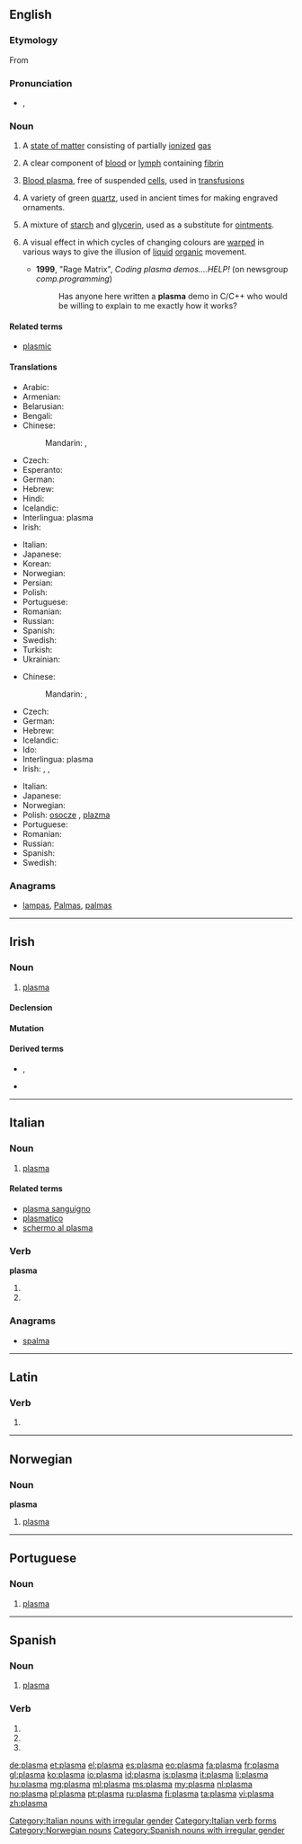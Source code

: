 {{also|Plasma|plasmă}}
==English==
{{wikipedia}}

===Etymology===
From {{etyl|grc|en}} {{term|πλάσμα||something formed|tr=plasma|lang=grc|sc=polytonic}}

===Pronunciation===
* {{IPA|/ˈplæzmə/}}, {{SAMPA|/"pl{zm@/}}

===Noun===
{{en-noun|s|-}}

# {{physics}} A [[state of matter]] consisting of partially [[ionized]] [[gas]]
# {{hematology}} A clear component of [[blood]] or [[lymph]] containing [[fibrin]]
# {{hematology}} [[blood plasma|Blood plasma]], free of suspended [[cell]]s, used in [[transfusion]]s
# {{mineralogy}} A variety of green [[quartz]], used in ancient times for making engraved ornaments.
# {{medicine|dated}} A mixture of [[starch]] and [[glycerin]], used as a substitute for [[ointment]]s.
# {{computer graphics|demoscene}} A visual effect in which cycles of changing colours are [[warp]]ed in various ways to give the illusion of [[liquid]] [[organic]] movement.
#* '''1999''', "Rage Matrix", ''Coding plasma demos....HELP!'' (on newsgroup ''comp.programming'')
#*: Has anyone here written a '''plasma''' demo in C/C++ who would be willing to explain to me exactly how it works?

====Related terms====
* [[plasmic]]

====Translations====
{{trans-top|high energy state of matter}}
* Arabic: {{t|ar|بلازما|f|tr=blaazmaa, bilaazmaa|sc=Arab}}
* Armenian: {{t|hy|պլազմա|tr=plazma}}
* Belarusian: {{t|be|плазма|f|tr=plázma|sc=Cyrl}}
* Bengali: {{t|bn|প্লাজমা|tr=plazma|sc=Beng}}
* Chinese:
*: Mandarin: {{t|zh|等離子體|sc=Hani}}, {{t|zh|等离子体|tr=děnglízǐtǐ|sc=Hani}}
* Czech: {{t+|cs|plazma|f}}
* Esperanto: {{t-|eo|plasmo|xs=Esperanto}}
* German: {{t+|de|Plasma|n}}
* Hebrew: {{t+|he|פלזמה|f|tr=plazma}}
* Hindi: {{t|hi|प्लाज़्मा|m|tr=plāzmā|sc=Deva}}
* Icelandic: {{t+|is|rafgas|n}}
* Interlingua: plasma
* Irish: {{t|ga|plasma|m}}
{{trans-mid}}
* Italian: {{t+|it|plasma|m}}
* Japanese: {{t+|ja|プラズマ|tr=purazuma}}
* Korean: {{t|ko|플라스마|tr=peullaseuma|sc=Kore}}
* Norwegian: {{t+|no|plasma|n}}
* Persian: {{t|fa|پلاسما|tr=plâsmâ|sc=fa-Arab}}
* Polish: {{t+|pl|plazma|f}}
* Portuguese: {{t+|pt|plasma|m}}
* Romanian: {{t+|ro|plasmă|f}}
* Russian: {{t+|ru|плазма|f|tr=plázma}}
* Spanish: {{t+|es|plasma|f}}
* Swedish: {{t-|sv|plasma|c}}
* Turkish: {{t-|tr|plazma}}
* Ukrainian: {{t|uk|плазма|f|tr=plázma|sc=Cyrl}}
{{trans-bottom}}

{{trans-top|component of blood}}
* Chinese:
*: Mandarin: {{t|zh|等離子體|sc=Hani}}, {{t|zh|血浆|tr=xuèjiāng|sc=Hani}}
* Czech: {{t+|cs|plazma|f}}
* German: {{t+|de|Plasma|n}}
* Hebrew: {{t+|he|פלזמה|f|tr=plazma}}
* Icelandic: {{t+|is|blóðvökvi|m}}
* Ido: {{t+|io|plasmo|xs=Ido}}
* Interlingua: plasma
* Irish: {{t|ga|plasma|m}}, {{t|ga|plasma fola|m}}, {{t|ga|fuilphlasma|m}}
{{trans-mid}}
* Italian: {{t+|it|plasma|m}}
* Japanese: {{t|ja|血漿|tr=けっしょう, kesshō}}
* Norwegian: {{t+|no|plasma|n}}
* Polish: [[osocze]] {{n}}, [[plazma]] {{f}}
* Portuguese: {{t+|pt|plasma|m}}
* Romanian: {{t+|ro|plasmă|f}}
* Russian: {{t+|ru|плазма|f|tr=plázma}}
* Spanish: {{t+|es|plasma|f}}
* Swedish: {{t-|sv|plasma|c}}
{{trans-bottom}}

===Anagrams===
* [[lampas#English|lampas]], [[Palmas#English|Palmas]], [[palmas#English|palmas]]

----

==Irish==

===Noun===
{{head|ga|noun|g=m}}

# {{physics|hematology|lang=ga}} [[#English|plasma]]

====Declension====
{{ga-noun-m4|p|lasma|lasmaí}}

====Mutation====
{{ga mut cons|p|lasma}}

====Derived terms====
* {{l|ga|plasma fola}}, {{l|ga|fuilphlasma}}
* {{l|ga|taispeáint phlasma}}

----

==Italian==
{{wikipedia|lang=it}}

===Noun===
{{it-noun|plasm|m|a|i}}

# {{context|physics|biology|lang=it}} [[plasma#English|plasma]]

====Related terms====
* [[plasma sanguigno]]
* [[plasmatico]]
* [[schermo al plasma]]

===Verb===
'''plasma'''

# {{conjugation of|plasmare||3|s|pres|ind|lang=it}}
# {{conjugation of|plasmare||2|s|imp|lang=it}}

===Anagrams===
* [[spalma#Italian|spalma]]

[[Category:Italian nouns with irregular gender]]
[[Category:Italian verb forms]]

----

==Latin==

===Verb===
{{la-verb-form|plasmā}}

# {{conjugation of|plasmo|plasmō|2|s|pres|act|imp|lang=la}}

----

==Norwegian==

===Noun===
'''plasma''' {{n}}

# {{context|physics|biology|lang=no}} [[#English|plasma]]

[[Category:Norwegian nouns]]

----

==Portuguese==

===Noun===
{{pt-noun|m|-}}

# {{context|physics|biology|lang=pt}} [[#English|plasma]]

----

==Spanish==

===Noun===
{{es-noun|m|-|pl=plasmas}}

# {{context|physics|biology|lang=es}} [[#English|plasma]]

===Verb===
{{es-verb-form|plasmar}}

# {{es-verb form of|ending=ar|mood=imperative|sense=affirmative|pers=2|formal=no|number=singular|[[plasmar]]}}
# {{es-verb form of|ending=ar|mood=indicative|tense=present|pers=2|formal=yes|number=singular|[[plasmar]]}}
# {{es-verb form of|ending=ar|mood=indicative|tense=present|pers=3|number=singular|[[plasmar]]}}

[[Category:Spanish nouns with irregular gender]]

[[de:plasma]]
[[et:plasma]]
[[el:plasma]]
[[es:plasma]]
[[eo:plasma]]
[[fa:plasma]]
[[fr:plasma]]
[[gl:plasma]]
[[ko:plasma]]
[[io:plasma]]
[[id:plasma]]
[[is:plasma]]
[[it:plasma]]
[[li:plasma]]
[[hu:plasma]]
[[mg:plasma]]
[[ml:plasma]]
[[ms:plasma]]
[[my:plasma]]
[[nl:plasma]]
[[no:plasma]]
[[pl:plasma]]
[[pt:plasma]]
[[ru:plasma]]
[[fi:plasma]]
[[ta:plasma]]
[[vi:plasma]]
[[zh:plasma]]